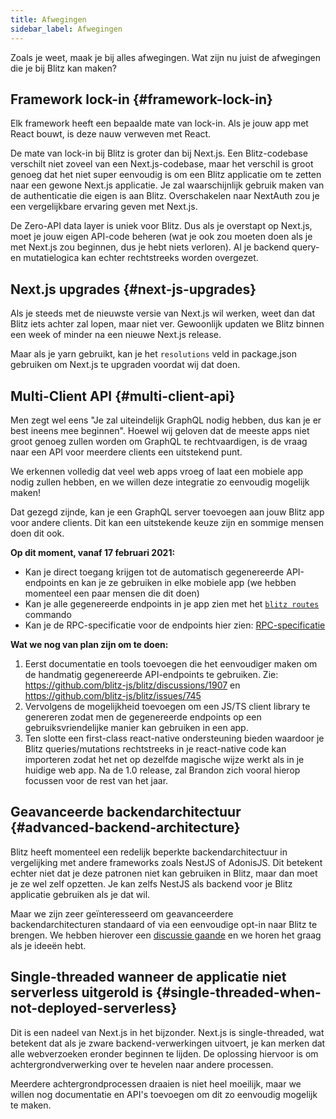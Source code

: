 ```yaml
---
title: Afwegingen
sidebar_label: Afwegingen
---
```


Zoals je weet, maak je bij alles afwegingen. Wat zijn nu juist de afwegingen die je bij Blitz kan maken?

## Framework lock-in {#framework-lock-in}

Elk framework heeft een bepaalde mate van lock-in. Als je jouw app met React bouwt, is deze nauw verweven met React.

De mate van lock-in bij Blitz is groter dan bij Next.js. Een Blitz-codebase verschilt niet zoveel van een Next.js-codebase, maar het verschil is groot genoeg dat het niet super eenvoudig is om een Blitz applicatie om te zetten naar een gewone Next.js applicatie. Je zal waarschijnlijk gebruik maken van de authenticatie die eigen is aan Blitz. Overschakelen naar NextAuth zou je een vergelijkbare ervaring geven met Next.js.

De Zero-API data layer is uniek voor Blitz. Dus als je overstapt op Next.js, moet je jouw eigen API-code beheren (wat je ook zou moeten doen als je met Next.js zou beginnen, dus je hebt niets verloren). Al je backend query- en mutatielogica kan echter rechtstreeks worden overgezet.

## Next.js upgrades {#next-js-upgrades}

Als je steeds met de nieuwste versie van Next.js wil werken, weet dan dat Blitz iets achter zal lopen, maar niet ver. Gewoonlijk updaten we Blitz binnen een week of minder na een nieuwe Next.js release.

Maar als je yarn gebruikt, kan je het `resolutions` veld in package.json gebruiken om Next.js te upgraden voordat wij dat doen.


## Multi-Client API {#multi-client-api}

Men zegt wel eens "Je zal uiteindelijk GraphQL nodig hebben, dus kan je er best ineens mee beginnen". Hoewel wij geloven dat de meeste apps niet groot genoeg zullen worden om GraphQL te rechtvaardigen, is de vraag naar een API voor meerdere clients een uitstekend punt.

We erkennen volledig dat veel web apps vroeg of laat een mobiele app nodig zullen hebben, en we willen deze integratie zo eenvoudig mogelijk maken!

Dat gezegd zijnde, kan je een GraphQL server toevoegen aan jouw Blitz app voor andere clients. Dit kan een uitstekende keuze zijn en sommige mensen doen dit ook.

**Op dit moment, vanaf 17 februari 2021:**

- Kan je direct toegang krijgen tot de automatisch gegenereerde API-endpoints en kan je ze gebruiken in elke mobiele app (we hebben momenteel een paar mensen die dit doen)
- Kan je alle gegenereerde endpoints in je app zien met het [`blitz routes`](./cli-routes) commando
- Kan je de RPC-specificatie voor de endpoints hier zien: [RPC-specificatie](./rpc-specification)

**Wat we nog van plan zijn om te doen:**

1. Eerst documentatie en tools toevoegen die het eenvoudiger maken om de handmatig gegenereerde API-endpoints te gebruiken. Zie: https://github.com/blitz-js/blitz/discussions/1907 en https://github.com/blitz-js/blitz/issues/745
2. Vervolgens de mogelijkheid toevoegen om een JS/TS client library te genereren zodat men de gegenereerde endpoints op een gebruiksvriendelijke manier kan gebruiken in een app.
3. Ten slotte een first-class react-native ondersteuning bieden waardoor je Blitz queries/mutations rechtstreeks in je react-native code kan importeren zodat het net op dezelfde magische wijze werkt als in je huidige web app. Na de 1.0 release, zal Brandon zich vooral hierop focussen voor de rest van het jaar.

## Geavanceerde backendarchitectuur {#advanced-backend-architecture}

Blitz heeft momenteel een redelijk beperkte backendarchitectuur in vergelijking met andere frameworks zoals NestJS of AdonisJS. Dit betekent echter niet dat je deze patronen niet kan gebruiken in Blitz, 
maar dan moet je ze wel zelf opzetten. Je kan zelfs NestJS als backend voor je Blitz applicatie gebruiken als je dat wil.

Maar we zijn zeer geïnteresseerd om geavanceerdere backendarchitecturen standaard of via een eenvoudige opt-in naar Blitz te brengen. We hebben hierover een [discussie gaande](https://github.com/blitz-js/blitz/discussions/1841) en we horen het graag als je ideeën hebt.


## Single-threaded wanneer de applicatie niet serverless uitgerold is {#single-threaded-when-not-deployed-serverless}

Dit is een nadeel van Next.js in het bijzonder. Next.js is single-threaded, wat betekent dat als je zware backend-verwerkingen uitvoert, 
je kan merken dat alle webverzoeken eronder beginnen te lijden. 
De oplossing hiervoor is om achtergrondverwerking over te hevelen naar andere processen.

Meerdere achtergrondprocessen draaien is niet heel moeilijk, maar we willen nog documentatie en API's toevoegen om dit zo eenvoudig mogelijk te maken.